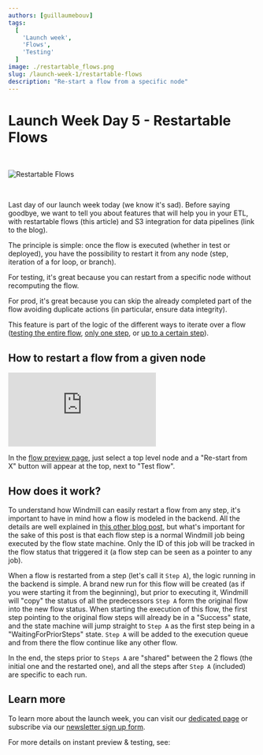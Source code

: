 ```yaml
---
authors: [guillaumebouv]
tags:
  [
	'Launch week',
    'Flows',
    'Testing'
  ]
image: ./restartable_flows.png
slug: /launch-week-1/restartable-flows
description: "Re-start a flow from a specific node"
---
```



# Launch Week Day 5 - Restartable Flows

<br />

![Restartable Flows](./restartable_flows.png 'Restartable Flows')

<br />

Last day of our launch week today (we know it's sad). Before saying goodbye, we want to tell you about features that will help you in your ETL, with restartable flows (this article) and S3 integration for data pipelines (link to the blog).

The principle is simple: once the flow is executed (whether in test or deployed), you have the possibility to restart it from any node (step, iteration of a for loop, or branch).

For testing, it's great because you can restart from a specific node without recomputing the flow.

For prod, it's great because you can skip the already completed part of the flow avoiding duplicate actions (in particular, ensure data integrity).

This feature is part of the logic of the different ways to iterate over a flow ([testing the entire flow](/docs/flows/test_flows#test-flow), [only one step](/docs/flows/test_flows#test-this-step), or [up to a certain step](/docs/flows/test_flows#test-up-to-step)).

## How to restart a flow from a given node

<iframe
	style={{ aspectRatio: '16/9' }}
	src="https://www.youtube.com/embed/5_NRFmUxfW0?vq=hd1440"
	title="YouTube video player"
	frameBorder="0"
	allow="accelerometer; autoplay; clipboard-write; encrypted-media; gyroscope; picture-in-picture; web-share"
	allowFullScreen
	className="border-2 rounded-xl object-cover w-full dark:border-gray-800"
></iframe>

<br />

In the [flow preview page](/docs/core_concepts/instant_preview), just select a top level node and a "Re-start from X" button will appear at the top, next to "Test flow".

## How does it work?

To understand how Windmill can easily restart a flow from any step, it's important to have in mind how a flow is modeled in the backend.
All the details are well explained in [this other blog post](../2023-11-22-why-is-windmill-the-fastest-workflow-engine/index.mdx#states), but what's important for the sake of this post is that each flow step is a normal Windmill job being
executed by the flow state machine. Only the ID of this job will be tracked in the flow status that triggered it (a flow step can be seen as a pointer to any job).

When a flow is restarted from a step (let's call it `Step A`), the logic running in the backend is simple. A brand new run for this flow will be created (as if you were starting it from the beginning), but prior to
executing it, Windmill will "copy" the status of all the predecessors `Step A` form the original flow into the new flow status. When starting the execution of this flow, the first step pointing to the original flow
steps will already be in a "Success" state, and the state machine will jump straight to `Step A` as the first step being in a "WaitingForPriorSteps" state. `Step A` will be added to the execution queue and from there the
flow continue like any other flow.

In the end, the steps prior to `Steps A` are "shared" between the 2 flows (the initial one and the restarted one), and all the steps after `Step A` (included) are specific to each run.

## Learn more

To learn more about the launch week, you can visit our [dedicated page](../2023-11-15-launch-week-1/index.mdx) or subscribe via our [newsletter sign up form](https://cdn.forms-content.sg-form.com/7c42148e-8396-11ee-ba6a-4e3b45e8beb1).

For more details on instant preview & testing, see:

<div class="grid grid-cols-2 gap-6 mb-4">
	<DocCard
		title="Instant Preview & Testing"
		description="Windmill allows users to see and test what they are building directly from the editor, even before deployment."
		href="/docs/core_concepts/instant_preview"
	/>
</div>
